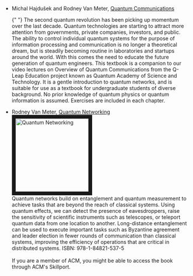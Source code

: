 - Michal Hajdušek and Rodney Van Meter, [Quantum Communications](https://arxiv.org/abs/2311.02367)

  <p>
    {" "}
    The second quantum revolution has been picking up momentum over the last
    decade. Quantum technologies are starting to attract more attention from
    governments, private companies, investors, and public. The ability to
    control individual quantum systems for the purpose of information processing
    and communication is no longer a theoretical dream, but is steadily becoming
    routine in laboratories and startups around the world. With this comes the
    need to educate the future generation of quantum engineers. This textbook is
    a companion to our video lectures on Overview of Quantum Communications from
    the Q-Leap Education project known as Quantum Academy of Science and
    Technology. It is a gentle introduction to quantum networks, and is suitable
    for use as a textbook for undergraduate students of diverse background. No
    prior knowledge of quantum physics or quantum information is assumed.
    Exercises are included in each chapter.
  </p>

- Rodney Van Meter, [Quantum Networking](http://as.wiley.com/WileyCDA/WileyTitle/productCd-1848215371.html)
  <img
    src="images/QuantumNetworking.jpg"
    alt="Quantum Networking"
    width="200"
    height="200"
    border="10"
  />
  <br /> Quantum networks build on entanglement and quantum measurement to
  achieve tasks that are beyond the reach of classical systems. Using quantum
  effects, we can detect the presence of eavesdroppers, raise the sensitivity of
  scientific instruments such as telescopes, or teleport quantum data from one
  location to another. Long-distance entanglement can be used to execute
  important tasks such as Byzantine agreement and leader election in fewer
  rounds of communication than classical systems, improving the efficiency of
  operations that are critical in distributed systems. ISBN: 978-1-84821-537-5
  <br /> <br /> If you are a member of ACM, you might be able to access the book
  through ACM's Skillport.
